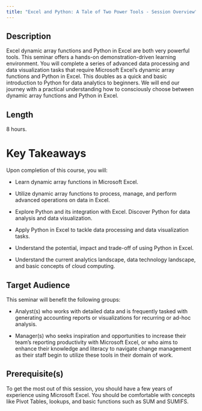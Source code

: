 ```yaml
---
title: "Excel and Python: A Tale of Two Power Tools - Session Overview"
---
```


## Description

Excel dynamic array functions and Python in Excel are both very powerful tools. This seminar offers a hands-on demonstration-driven learning environment. You will complete a series of advanced data processing and data visualization tasks that require Microsoft Excel's dynamic array functions and Python in Excel. This doubles as a quick and basic introduction to Python for data analytics to beginners. We will end our journey with a practical understanding how to consciously choose between dynamic array functions and Python in Excel.

## Length

8 hours.

# Key Takeaways 

Upon completion of this course, you will:

- Learn dynamic array functions in Microsoft Excel. 

- Utilize dynamic array functions to process, manage, and perform advanced operations on data in Excel. 

- Explore Python and its integration with Excel. Discover Python for data analysis and data visualization. 

- Apply Python in Excel to tackle data processing and data visualization tasks. 

- Understand the potential, impact and trade-off of using Python in Excel. 

- Understand the current analytics landscape, data technology landscape, and basic concepts of cloud computing.

## Target Audience

This seminar will benefit the following groups: 

- Analyst(s) who works with detailed data and is frequently tasked with generating accounting reports or visualizations for recurring or ad-hoc analysis. 

- Manager(s) who seeks inspiration and opportunities to increase their team's reporting productivity with Microsoft Excel, or who aims to enhance their knowledge and literacy to navigate change management as their staff begin to utilize these tools in their domain of work.

## Prerequisite(s)

To get the most out of this session, you should have a few years of experience using Microsoft Excel. You should be comfortable with concepts like Pivot Tables, lookups, and basic functions such as SUM and SUMIFS.